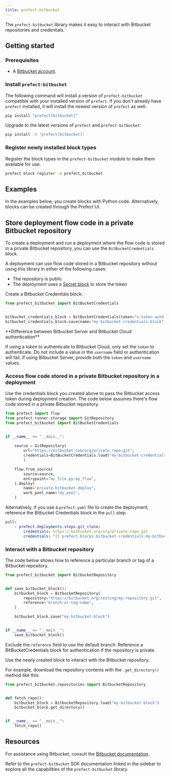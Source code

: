 ```yaml
---
title: prefect-bitbucket
---
```


The `prefect-bitbucket` library makes it easy to interact with Bitbucket repositories and credentials.

## Getting started

### Prerequisites

- A [Bitbucket account](https://bitbucket.org/product).

### Install `prefect-bitbucket`

The following command will install a version of `prefect-bitbucket` compatible with your installed version of `prefect`.
If you don't already have `prefect` installed, it will install the newest version of `prefect` as well.

```bash
pip install "prefect[bitbucket]"
```

Upgrade to the latest versions of `prefect` and `prefect-bitbucket`:

```bash
pip install -U "prefect[bitbucket]"
```

### Register newly installed block types

Register the block types in the `prefect-bitbucket` module to make them available for use.

```bash
prefect block register -m prefect_bitbucket
```

## Examples

In the examples below, you create blocks with Python code.
Alternatively, blocks can be created through the Prefect UI.

## Store deployment flow code in a private Bitbucket repository

To create a deployment and run a deployment where the flow code is stored in a private Bitbucket repository, you can use the `BitBucketCredentials` block.

A deployment can use flow code stored in a Bitbucket repository without using this library in either of the following cases:

- The repository is public
- The deployment uses a [Secret block](/latest/resources/secrets) to store the token

Create a Bitbucket Credentials block:

```python
from prefect_bitbucket import BitBucketCredentials


bitbucket_credentials_block = BitBucketCredentials(token="x-token-auth:my-token")
bitbucket_credentials_block.save(name="my-bitbucket-credentials-block")
```

<Info>
**Difference between Bitbucket Server and Bitbucket Cloud authentication**

If using a token to authenticate to Bitbucket Cloud, only set the `token` to authenticate. Do not include a value in the `username` field or authentication will fail. If using Bitbucket Server, provide both the `token` and `username` values.
</Info>

### Access flow code stored in a private Bitbucket repository in a deployment

Use the credentials block you created above to pass the Bitbucket access token during deployment creation. The code below assumes there's flow code stored in a private Bitbucket repository.

```python
from prefect import flow
from prefect.runner.storage import GitRepository
from prefect_bitbucket import BitBucketCredentials


if __name__ == "__main__":
    
    source = GitRepository(
        url="https://bitbucket.com/org/private-repo.git",
        credentials=BitBucketCredentials.load("my-bitbucket-credentials-block")
        )

    flow.from_source(
        source=source,
        entrypoint="my_file.py:my_flow",
    ).deploy(
        name="private-bitbucket-deploy",
        work_pool_name="my_pool",
    )
```

Alternatively, if you use a `prefect.yaml` file to create the deployment, reference the Bitbucket Credentials block in the `pull` step:

```yaml
pull:
    - prefect.deployments.steps.git_clone:
        credentials: https://bitbucket.org/org/private-repo.git
        credentials: "{{ prefect.blocks.bitbucket-credentials.my-bitbucket-credentials-block }}"
```

### Interact with a Bitbucket repository

The code below shows how to reference a particular branch or tag of a Bitbucket repository.

```python
from prefect_bitbucket import BitbucketRepository


def save_bitbucket_block():
    bitbucket_block = BitbucketRepository(
        repository="https://bitbucket.org/testing/my-repository.git",
        reference="branch-or-tag-name",
    )

    bitbucket_block.save("my-bitbucket-block")


if __name__ == "__main__":
    save_bitbucket_block()
```

Exclude the `reference` field to use the default branch.
Reference a BitBucketCredentials block for authentication if the repository is private.

Use the newly created block to interact with the Bitbucket repository.

For example, download the repository contents with the `.get_directory()` method like this:

```python
from prefect_bitbucket.repositories import BitbucketRepository


def fetch_repo():
    bitbucket_block = BitbucketRepository.load("my-bitbucket-block")
    bitbucket_block.get_directory()


if __name__ == "__main__":
    fetch_repo()
```

## Resources

For assistance using Bitbucket, consult the [Bitbucket documentation](https://bitbucket.org/product/guides).

Refer to the `prefect-bitbucket` SDK documentation linked in the sidebar to explore all the capabilities of the `prefect-bitbucket` library.
